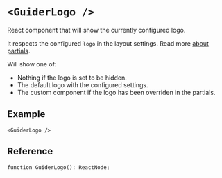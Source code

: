 # `<GuiderLogo />`

React component that will show the currently configured logo.

It respects the configured `logo` in the layout settings. Read more [about partials](../theme/settings.mdx#about-partials).

Will show one of:
 - Nothing if the logo is set to be hidden.
 - The default logo with the configured settings.
 - The custom component if the logo has been overriden in the partials.

## Example

```tsx
<GuiderLogo />
```


## Reference

```tsx
function GuiderLogo(): ReactNode;
```
